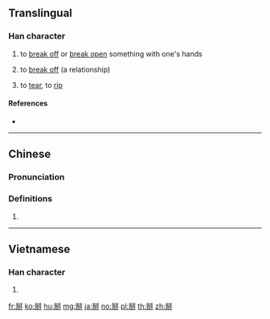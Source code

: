 ==Translingual==

===Han character===
{{Han char|rn=64|rad=手|as=08|sn=11|four=22550|canj=HQCHQ,QCHQ|ids=⿲手分手}}

# to [[break off]] or [[break ope]]n something with one's hands
# {{label|mul|figuratively}} to [[break off]] (a relationship)
# {{label|zh|Cantonese}} to [[tear]], to [[rip]]

====References====
* {{Han ref|kx=0440.181|dkj=12310|hdz=31890.020|uh=63B0|ud=25520|bh=D954|bd=55636}}

----

==Chinese==
{{zh-forms}}

===Pronunciation===
{{zh-pron
|m=bāi
|ma=Zh-bai.ogg
|c=baai1,mak3,baai2
|h=pfs=
|md=
|mn=
|w=
|mc=y
|oc=y
|cat=
}}

===Definitions===
{{zh-hanzi}}

# {{rfdef|lang=zh}}

----

==Vietnamese==

===Han character===
{{vi-hantu|[[bài]]|rs=手08}}

# {{defn|lang=vi|sort=手08}}

[[fr:掰]]
[[ko:掰]]
[[hu:掰]]
[[mg:掰]]
[[ja:掰]]
[[no:掰]]
[[pl:掰]]
[[th:掰]]
[[zh:掰]]